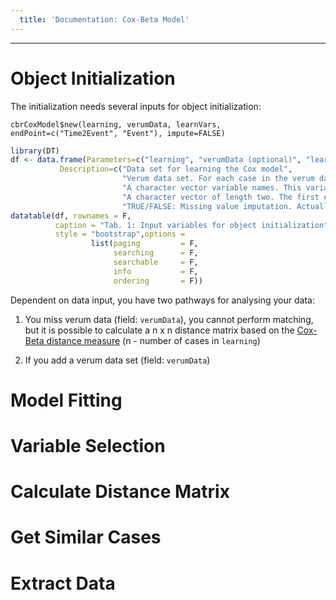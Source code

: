 ```yaml
---
  title: 'Documentation: Cox-Beta Model'
---
```

  
---

# Object Initialization

The initialization needs several inputs for object initialization:

`cbrCoxModel$new(learning, verumData, learnVars, endPoint=c("Time2Event", "Event"), impute=FALSE)`

```r
library(DT)
df <- data.frame(Parameters=c("learning", "verumData (optional)", "learnVars (optional)", "endPoint (optional)", "impute (optional)"), 
           Description=c("Data set for learning the Cox model",
                         "Verum data set. For each case in the verum data, we are looking for the m (=1,...,k) most similar cases in the learning data. Learning and verum data set need the same structure (variable names and variable scales). If this input is left empty, it is not possible to perform matching. In such case you may calculate the distance matrix of the learning data set.",
                         "A character vector variable names. This variables are used for learning the model. Do not include time2event and event variable here. Default: all variables, except endPoint variables, are used for model fitting.",
                         "A character vector of length two. The first elements contains the variable name of the time 2 event variable and the second the name of the event variable. Default: c(Time2Event, Event)",
                         "TRUE/FALSE: Missing value imputation. Actually, not implemented for the Cox Model. Default: FALSE"))
datatable(df, rownames = F, 
          caption = "Tab. 1: Input variables for object initialization", 
          style = "bootstrap",options = 
                  list(paging         = F, 
                       searching      = F, 
                       searchable     = F, 
                       info           = F, 
                       ordering       = F))
```

Dependent on data input, you have two pathways for analysing your data:

1. You miss verum data (field: `verumData`), you cannot perform matching, but it is possible to calculate a n x n distance matrix based on the <a href="distance-measures.html">Cox-Beta distance measure</a> (n - number of cases in `learning`)

2. If you add a verum data set (field: `verumData`)

# Model Fitting

# Variable Selection

# Calculate Distance Matrix

# Get Similar Cases

# Extract Data


<br><br>
